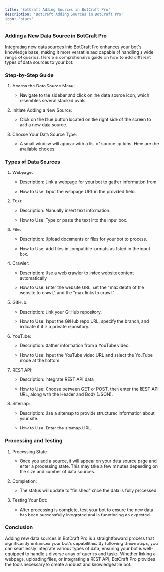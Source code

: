 ```yaml
---
title: 'BotCraft Adding Sources in BotCraft Pro'
description: 'BotCraft Adding Sources in BotCraft Pro'
icon: 'stars'
---
```



### Adding a New Data Source in BotCraft Pro

Integrating new data sources into BotCraft Pro enhances your bot's knowledge base, making it more versatile and capable of handling a wide range of queries. Here's a comprehensive guide on how to add different types of data sources to your bot:

### Step-by-Step Guide

1.  Access the Data Source Menu:

    -   Navigate to the sidebar and click on the data source icon, which resembles several stacked ovals.

2.  Initiate Adding a New Source:

    -   Click on the blue button located on the right side of the screen to add a new data source.

3.  Choose Your Data Source Type:

    -   A small window will appear with a list of source options. Here are the available choices:

### Types of Data Sources

1.  Webpage:

    -   Description: Link a webpage for your bot to gather information from.

    -   How to Use: Input the webpage URL in the provided field.

2.  Text:

    -   Description: Manually insert text information.

    -   How to Use: Type or paste the text into the input box.

3.  File:

    -   Description: Upload documents or files for your bot to process.

    -   How to Use: Add files in compatible formats as listed in the input box.

4.  Crawler:

    -   Description: Use a web crawler to index website content automatically.

    -   How to Use: Enter the website URL, set the "max depth of the website to crawl," and the "max links to crawl."

5.  GitHub:

    -   Description: Link your GitHub repository.

    -   How to Use: Input the GitHub repo URL, specify the branch, and indicate if it is a private repository.

6.  YouTube:

    -   Description: Gather information from a YouTube video.

    -   How to Use: Input the YouTube video URL and select the YouTube mode at the bottom.

7.  REST API:

    -   Description: Integrate REST API data.

    -   How to Use: Choose between GET or POST, then enter the REST API URL, along with the Header and Body (JSON).

8.  Sitemap:

    -   Description: Use a sitemap to provide structured information about your site.

    -   How to Use: Enter the sitemap URL.

### Processing and Testing

1.  Processing State:

    -   Once you add a source, it will appear on your data source page and enter a processing state. This may take a few minutes depending on the size and number of data sources.

2.  Completion:

    -   The status will update to "finished" once the data is fully processed.

3.  Testing Your Bot:

    -   After processing is complete, test your bot to ensure the new data has been successfully integrated and is functioning as expected.

### Conclusion

Adding new data sources in BotCraft Pro is a straightforward process that significantly enhances your bot's capabilities. By following these steps, you can seamlessly integrate various types of data, ensuring your bot is well-equipped to handle a diverse array of queries and tasks. Whether linking a webpage, uploading files, or integrating a REST API, BotCraft Pro provides the tools necessary to create a robust and knowledgeable bot.
